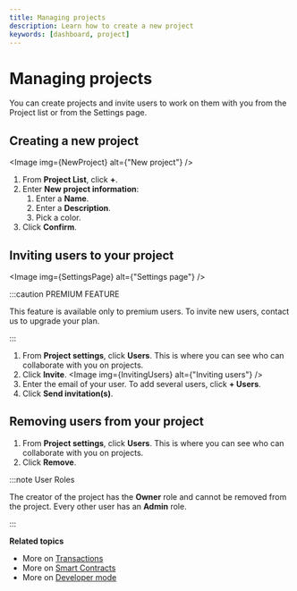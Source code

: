 ```yaml
---
title: Managing projects
description: Learn how to create a new project
keywords: [dashboard, project]
---
```



# Managing projects

You can create projects and invite users to work on them with you from the Project list or from the Settings page.

## Creating a new project

<Image img={NewProject} alt={"New project"} />

1. From **Project List**, click **+**.
1. Enter **New project information**:
    1. Enter a **Name**.
    1. Enter a **Description**.
    1. Pick a color.
1. Click **Confirm**.

## Inviting users to your project

<Image img={SettingsPage} alt={"Settings page"} />

:::caution PREMIUM FEATURE

This feature is available only to premium users. To invite new users, contact us to upgrade your plan.

:::

1. From **Project settings**, click **Users**.
   This is where you can see who can collaborate with you on projects.
1. Click **Invite**.
    <Image img={InvitingUsers} alt={"Inviting users"} />
1. Enter the email of your user.
   To add several users, click **+ Users**.
1. Click **Send invitation(s)**.

## Removing users from your project

1. From **Project settings**, click **Users**.
   This is where you can see who can collaborate with you on projects.
1. Click **Remove**.

:::note User Roles

The creator of the project has the **Owner** role and cannot be removed from the project. Every other user has an **Admin** role.

:::

**Related topics**

-   More on [Transactions](/transactions/creating-a-transaction.mdx)
-   More on [Smart Contracts](/smart-contract/understanding-smart-contracts.mdx)
-   More on [Developer mode](/developer/discovering-coding-interface.mdx)
